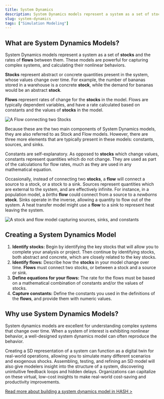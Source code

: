 ```yaml
---
title: System Dynamics
description: System Dynamics models represent a system as a set of stocks and the rates of flows between them.
slug: system-dynamics
tags: ["Simulation Modeling"]
---
```


## What are System Dynamics Models?

System Dynamics models represent a system as a set of **stocks** and the rates of **flows** between them. These models are powerful for capturing complex systems, and calculating their nonlinear behaviors.

**Stocks** represent abstract or concrete quantities present in the system, whose values change over time. For example, the number of bananas stored in a warehouse is a concrete **stock**, while the demand for bananas would be an abstract **stock**.

**Flows** represent rates of change for the **stocks** in the model. Flows are typically dependent variables, and have a rate calculated based on constants and the values of **stocks** in the model.

![A Flow connecting two Stocks](https://cdn-us1.hash.ai/site/simple_stock_flow.png)

Because these are the two main components of System Dynamics models, they are also referred to as Stock and Flow models. However, there are three more elements that are typically present in these models: constants, sources, and sinks.

Constants are self-explanatory. As opposed to **stocks** which change values, constants represent quantities which do not change. They are used as part of the calculations for flow rates, much as they are used in any mathematical equation.

Occasionally, instead of connecting two **stocks**, a **flow** will connect a source to a stock, or a stock to a sink. Sources represent quantities which are external to the system, and are effectively infinite. For instance, in a population model, a _births_ **flow** could connect from a source to a _newborns_ **stock**. Sinks operate in the inverse, allowing a quantity to flow out of the system. A heat transfer model might use a **flow** to a sink to represent heat leaving the system.

![A stock and flow model capturing sources, sinks, and constants](https://cdn-us1.hash.ai/site/stock_flow.png)

## Creating a System Dynamics Model

1. **Identify stocks:** Begin by identifying the key stocks that will allow you to complete your analysis or project. Then continue by identifying stocks, both abstract and concrete, which are closely related to the key stocks.
1. **Identify flows:** Describe how the **stocks** in your model change over time. **Flows** must connect two stocks, or between a stock and a source or sink.
1. **Define equations for your flows:** The rate for the flows must be based on a mathematical combination of constants and/or the values of stocks.
1. **Capture constants:** Define the constants you used in the definitions of the **flows**, and provide them with numeric values.

## Why use System Dynamics Models?

System dynamics models are excellent for understanding complex systems that change over time. When a system of interest is exhibiting nonlinear behavior, a well-designed system dynamics model can often reproduce the behavior.

Creating a SD representation of a system can function as a digital twin for real-world operations, allowing you to simulate many different scenarios and exogenous shocks. Assembling, testing, and refining an SD model will also give modelers insight into the structure of a system, discovering unintuitive feedback loops and hidden delays. Organizations can capitalize on these virtual, low-cost insights to make real-world cost-saving and productivity improvements.

[Read more about building a system dynamics model in HASH >](/blog/modeling-with-system-dynamics)
